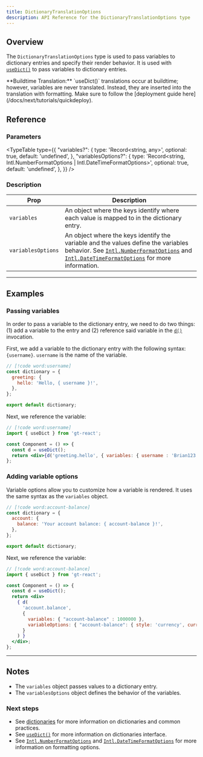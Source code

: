 ```yaml
---
title: DictionaryTranslationOptions
description: API Reference for the DictionaryTranslationOptions type
---
```


## Overview

The `DictionaryTranslationOptions` type is used to pass variables to dictionary entries and specify their render behavior.
It is used with [`useDict()`](/docs/react/api/dictionary/useDict) to pass variables to dictionary entries.


<Callout>
  **Buildtime Translation:**
  `useDict()` translations occur at buildtime; however, variables are never translated.
  Instead, they are inserted into the translation with formatting.
  Make sure to follow the [deployment guide here](/docs/next/tutorials/quickdeploy).
</Callout>


## Reference


### Parameters

<TypeTable
  type={{
    "variables?": {
        type: 'Record<string, any>',
        optional: true,
        default: 'undefined',
    },
    "variablesOptions?": {
        type: 'Record<string, Intl.NumberFormatOptions | Intl.DateTimeFormatOptions>',
        optional: true,
        default: 'undefined',
    },
  }}
/>

### Description

| Prop | Description |
| ---- | ----------- |
| `variables` | An object where the keys identify where each value is mapped to in the dictionary entry.|
| `variablesOptions` | An object where the keys identify the variable and the values define the variables behavior. See [`Intl.NumberFormatOptions`](https://developer.mozilla.org/en-US/docs/Web/JavaScript/Reference/Global_Objects/Intl/NumberFormat) and [`Intl.DateTimeFormatOptions`](https://developer.mozilla.org/en-US/docs/Web/JavaScript/Reference/Global_Objects/Intl/DateTimeFormat) for more information. |


---

## Examples

### Passing variables

In order to pass a variable to the dictionary entry, we need to do two things: (1) add a variable to the entry and (2) reference said variable in the [`d()`](/docs/react/api/dictionary/useGT) invocation.

First, we add a variable to the dictionary entry with the following syntax: `{username}`.
`username` is the name of the variable.
```jsx title="dictionary.ts"
// [!code word:username]
const dictionary = {
  greeting: {
    hello: 'Hello, { username }!',
  },
};

export default dictionary;
```

Next, we reference the variable:
```jsx title="Component.tsx"
// [!code word:username]
import { useDict } from 'gt-react';

const Component = () => {
  const d = useDict();
  return <div>{d('greeting.hello', { variables: { username : 'Brian123' } })}</div>;
};
```

### Adding variable options

Variable options allow you to customize how a variable is rendered.
It uses the same syntax as the `variables` object.

```jsx title="dictionary.ts"
// [!code word:account-balance]
const dictionary = {
  account: {
    balance: 'Your account balance: { account-balance }!',
  },
};

export default dictionary;
```

Next, we reference the variable:
```jsx title="Component.tsx"
// [!code word:account-balance]
import { useDict } from 'gt-react';

const Component = () => {
  const d = useDict();
  return <div>
    { d(
      'account.balance',
      {
        variables: { "account-balance" : 1000000 },
        variableOptions: { "account-balance": { style: 'currency', currency: 'USD' } }
      }
    ) }
  </div>;
};
```



---

## Notes
 * The `variables` object passes values to a dictionary entry.
 * The `variablesOptions` object defines the behavior of the variables.

### Next steps
 * See [dictionaries](/docs/react/reference/dictionaries/dictionaries) for more information on dictionaries and common practices.
 * See [`useDict()`](/docs/react/api/dictionary/useDict) for more information on dictionaries interface.
 * See [`Intl.NumberFormatOptions`](https://developer.mozilla.org/en-US/docs/Web/JavaScript/Reference/Global_Objects/Intl/NumberFormat) and [`Intl.DateTimeFormatOptions`](https://developer.mozilla.org/en-US/docs/Web/JavaScript/Reference/Global_Objects/Intl/DateTimeFormat) for more information on formatting options.
